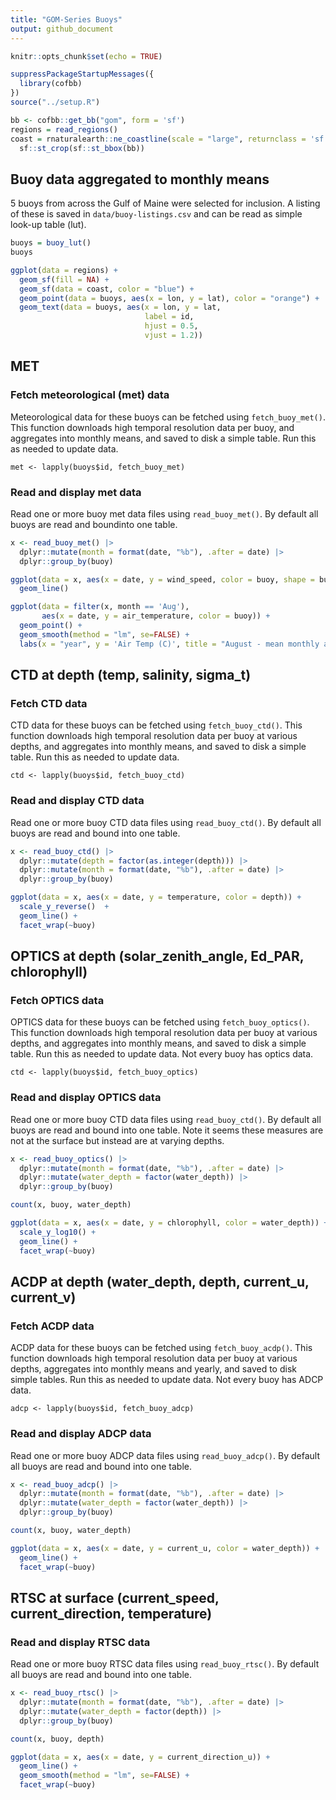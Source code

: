 ```yaml
---
title: "GOM-Series Buoys"
output: github_document
---
```


```r
knitr::opts_chunk$set(echo = TRUE)
```

```r
suppressPackageStartupMessages({
  library(cofbb)
})
source("../setup.R")

bb <- cofbb::get_bb("gom", form = 'sf')
regions = read_regions()
coast = rnaturalearth::ne_coastline(scale = "large", returnclass = 'sf') |>
  sf::st_crop(sf::st_bbox(bb))
```

## Buoy data aggregated to monthly means

5 buoys from across the Gulf of Maine were selected for inclusion.  A listing of these is saved in `data/buoy-listings.csv` and can be read as simple look-up table (lut).

```r
buoys = buoy_lut()
buoys
```

```r
ggplot(data = regions) +
  geom_sf(fill = NA) +
  geom_sf(data = coast, color = "blue") + 
  geom_point(data = buoys, aes(x = lon, y = lat), color = "orange") +
  geom_text(data = buoys, aes(x = lon, y = lat, 
                              label = id,
                              hjust = 0.5, 
                              vjust = 1.2))
```


## MET

### Fetch meteorological (met) data
Meteorological data for these buoys can be fetched using `fetch_buoy_met()`. This function downloads high temporal resolution data per buoy, and aggregates into monthly means, and saved to disk a simple table. Run this as needed to update data.

```
met <- lapply(buoys$id, fetch_buoy_met)
```

### Read and display met data

Read one or more buoy met data files using `read_buoy_met()`.  By default all buoys are read and boundinto one table.

```r
x <- read_buoy_met() |>
  dplyr::mutate(month = format(date, "%b"), .after = date) |>
  dplyr::group_by(buoy)

ggplot(data = x, aes(x = date, y = wind_speed, color = buoy, shape = buoy)) +
  geom_line()
```

```r
ggplot(data = filter(x, month == 'Aug'), 
       aes(x = date, y = air_temperature, color = buoy)) +
  geom_point() + 
  geom_smooth(method = "lm", se=FALSE) +
  labs(x = "year", y = 'Air Temp (C)', title = "August - mean monthly air temperature")
```


## CTD at depth (temp, salinity, sigma_t)

### Fetch CTD  data
CTD data for these buoys can be fetched using `fetch_buoy_ctd()`. This function downloads high temporal resolution data per buoy at various depths, and aggregates into monthly means, and saved to disk a simple table. Run this as needed to update data.

```
ctd <- lapply(buoys$id, fetch_buoy_ctd)
```

### Read and display CTD data

Read one or more buoy CTD data files using `read_buoy_ctd()`.  By default all buoys are read and bound into one table.

```r
x <- read_buoy_ctd() |>
  dplyr::mutate(depth = factor(as.integer(depth))) |>
  dplyr::mutate(month = format(date, "%b"), .after = date) |>
  dplyr::group_by(buoy)

ggplot(data = x, aes(x = date, y = temperature, color = depth)) +
  scale_y_reverse()  + 
  geom_line() + 
  facet_wrap(~buoy)
```

## OPTICS at depth (solar_zenith_angle, Ed_PAR, chlorophyll)

### Fetch OPTICS data
OPTICS data for these buoys can be fetched using `fetch_buoy_optics()`. This function downloads high temporal resolution data per buoy at various depths, and aggregates into monthly means, and saved to disk a simple table. Run this as needed to update data. Not every buoy has optics data.

```
ctd <- lapply(buoys$id, fetch_buoy_optics)
```

### Read and display OPTICS data

Read one or more buoy CTD data files using `read_buoy_ctd()`.  By default all buoys are read and bound into one table.  Note it seems these measures are not at the surface but instead are at varying depths.

```r
x <- read_buoy_optics() |>
  dplyr::mutate(month = format(date, "%b"), .after = date) |>
  dplyr::mutate(water_depth = factor(water_depth)) |>
  dplyr::group_by(buoy)

count(x, buoy, water_depth)
```

```r
ggplot(data = x, aes(x = date, y = chlorophyll, color = water_depth)) +
  scale_y_log10() + 
  geom_line() + 
  facet_wrap(~buoy)
```




## ACDP at depth (water_depth, depth, current_u, current_v)


### Fetch ACDP data

ACDP data for these buoys can be fetched using `fetch_buoy_acdp()`. This function downloads high temporal resolution data per buoy at various depths, aggregates into monthly means and yearly, and saved to disk simple tables. Run this as needed to update data. Not every buoy has ADCP data.

```
adcp <- lapply(buoys$id, fetch_buoy_adcp)
```

### Read and display ADCP data

Read one or more buoy ADCP data files using `read_buoy_adcp()`.  By default all buoys are read and bound into one table.  

```r
x <- read_buoy_adcp() |>
  dplyr::mutate(month = format(date, "%b"), .after = date) |>
  dplyr::mutate(water_depth = factor(water_depth)) |>
  dplyr::group_by(buoy)

count(x, buoy, water_depth)
```

```r
ggplot(data = x, aes(x = date, y = current_u, color = water_depth)) +
  geom_line() + 
  facet_wrap(~buoy)
```

## RTSC at surface (current_speed, current_direction, temperature)

### Read and display RTSC data

Read one or more buoy RTSC data files using `read_buoy_rtsc()`.  By default all buoys are read and bound into one table.  

```r
x <- read_buoy_rtsc() |>
  dplyr::mutate(month = format(date, "%b"), .after = date) |>
  dplyr::mutate(water_depth = factor(depth)) |>
  dplyr::group_by(buoy)

count(x, buoy, depth)
```

```r
ggplot(data = x, aes(x = date, y = current_direction_u)) +
  geom_line() + 
  geom_smooth(method = "lm", se=FALSE) +
  facet_wrap(~buoy)
```
